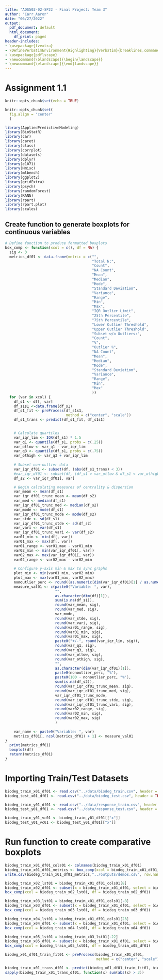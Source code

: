```yaml
---
title: "ADS503-02-SP22 - Final Project: Team 3"
author: "Carr_Aaron"
date: "06/27/2022"
output:
  pdf_document: default
  html_document:
    df_print: paged
header-includes:
- \usepackage{fvextra}
- \DefineVerbatimEnvironment{Highlighting}{Verbatim}{breaklines,commandchars=\\\{\}}
- \usepackage{pdflscape}
- \newcommand{\blandscape}{\begin{landscape}}
- \newcommand{\elandscape}{\end{landscape}}
---
```


# Assignment 1.1
```r
knitr::opts_chunk$set(echo = TRUE)
```

```r
knitr::opts_chunk$set(
  fig.align = 'center'
  )
```

```r
library(AppliedPredictiveModeling)
library(BioStatR)
library(car)
library(caret)
library(class)
library(corrplot)
library(datasets)
library(dplyr)
library(e1071)
library(Hmisc)
library(mlbench)
library(ggplot2)
library(gridExtra)
library(psych)
library(randomForest)
library(RANN)
library(rpart)
library(rpart.plot)
library(scales)
```

## Create function to generate boxplots for continuous variables
```r
# Define function to produce formatted boxplots
box_comp <- function(xcol = c(), df = NA) {
  sig <- 3
  metrics_df01 <- data.frame(metric = c("",
                                        "Total N:",
                                        "Count",
                                        "NA Count",
                                        "Mean",
                                        "Median",
                                        "Mode",
                                        "Standard Deviation",
                                        "Variance",
                                        "Range",
                                        "Min",
                                        "Max",
                                        "IQR Outlier Limit",
                                        "25th Percentile",
                                        "75th Percentile",
                                        "Lower Outlier Threshold",
                                        "Upper Outlier Threshold",
                                        "Subset w/o Outliers:",
                                        "Count",
                                        "%",
                                        "Outlier %",
                                        "NA Count",
                                        "Mean",
                                        "Median",
                                        "Mode",
                                        "Standard Deviation",
                                        "Variance",
                                        "Range",
                                        "Min",
                                        "Max"
                                        ))
  for (var in xcol) {
    df_s1 <- df[, var]
    df_s1s1 <-data.frame(df_s1)
    df_s1_fit <- preProcess(df_s1s1,
                            method = c("center", "scale"))
    df_s1_trans <- predict(df_s1_fit, df_s1s1)
    

    # Calculate quartiles
    var_iqr_lim <- IQR(df_s1) * 1.5
    var_q1 <- quantile(df_s1, probs = c(.25))
    var_otlow <- var_q1 - var_iqr_lim
    var_q3 <- quantile(df_s1, probs = c(.75))
    var_othigh <- var_q3 + var_iqr_lim
    
    # Subset non-outlier data 
    var_iqr_df01 <- subset(df, (abs(df_s1_trans) < 3))
    #var_iqr_df01 <- subset(df, (df_s1 > var_otlow & df_s1 < var_othigh))
    df_s2 <- var_iqr_df01[, var]

    # Begin calculating measures of centrality & dispersion
    var_mean <- mean(df_s1)
    var_iqr_df01_trunc_mean <- mean(df_s2)
    var_med <- median(df_s1)
    var_iqr_df01_trunc_med <- median(df_s2)
    var_mode <- mode(df_s1)
    var_iqr_df01_trunc_mode <- mode(df_s2)
    var_stde <- sd(df_s1)
    var_iqr_df01_trunc_stde <- sd(df_s2)
    var_vari <- var(df_s1)
    var_iqr_df01_trunc_vari <- var(df_s2)
    var01_min <- min(df[, var])
    var01_max <- max(df[, var])
    var01_range <- var01_max - var01_min
    var02_min <- min(var_iqr_df01[, var])
    var02_max <- max(var_iqr_df01[, var])
    var02_range <- var02_max - var02_min
    
    # Configure y-axis min & max to sync graphs
    plot_min <- min(var01_min, var02_min)
    plot_max <- max(var01_max, var02_max)
    nonoutlier_perc <- round((as.numeric(dim(var_iqr_df01)[1] / as.numeric(dim(df)[1]))) * 100, 1)
    measure_val01 <- c(paste0("Variable: ", var),
                       "",
                       as.character(dim(df)[1]),
                       sum(is.na(df_s1)),
                       round(var_mean, sig),
                       round(var_med, sig),
                       var_mode,
                       round(var_stde, sig),
                       round(var_vari, sig),
                       round(var01_range, sig),
                       round(var01_min, sig),
                       round(var01_max, sig),
                       paste0("+/-", round(var_iqr_lim, sig)),
                       round(var_q1, sig),
                       round(var_q3, sig),
                       round(var_otlow, sig),
                       round(var_othigh, sig),
                       "",
                       as.character(dim(var_iqr_df01)[1]),
                       paste0(nonoutlier_perc, "%"),
                       paste0(100 - nonoutlier_perc, "%"),
                       sum(is.na(df_s2)),
                       round(var_iqr_df01_trunc_mean, sig),
                       round(var_iqr_df01_trunc_med, sig),
                       var_iqr_df01_trunc_mode,
                       round(var_iqr_df01_trunc_stde, sig),
                       round(var_iqr_df01_trunc_vari, sig),
                       round(var02_range, sig),
                       round(var02_min, sig),
                       round(var02_max, sig)
                       )
    
    var_name <- paste0("Variable: ", var)
    metrics_df01[, ncol(metrics_df01) + 1] <- measure_val01
}
  print(metrics_df01)
  boxplot(df)
  return(metrics_df01)
}
```

# Importing Train/Test Datasets
```r
biodeg_train_x01_df01 <- read.csv("../data/biodeg_train.csv", header = TRUE, sep = ",")
biodeg_test_x01_df01 <- read.csv("../data/biodeg_test.csv", header = TRUE, sep = ",")

biodeg_train_y01_df01 <- read.csv("../data/response_train.csv", header = TRUE, sep = ",")
biodeg_test_y01_df01 <- read.csv("../data/response_test.csv", header = TRUE, sep = ",")

biodeg_train_y01_vc01 <- biodeg_train_y01_df01[["x"]]
biodeg_test_y01_vc01 <- biodeg_test_y01_df01[["x"]]
```

# Run function to create comparative boxplots
```r
biodeg_train_x01_df01_cols01 <- colnames(biodeg_train_x01_df01)
biodeg_train_x01_df01_metrics <- box_comp(xcol = biodeg_train_x01_df01_cols01, df = biodeg_train_x01_df01)
write.csv(biodeg_train_x01_df01_metrics,"../outputs/demos.csv", row.names = FALSE)

biodeg_train_x02_lst01 = biodeg_train_x01_df01_cols01[8]
biodeg_train_x02_df01 <- subset(x = biodeg_train_x01_df01, select = biodeg_train_x02_lst01)
box_comp(xcol = biodeg_train_x02_lst01, df = biodeg_train_x02_df01)

biodeg_train_x03_lst01 = biodeg_train_x01_df01_cols01[-8]
biodeg_train_x03_df01 <- subset(x = biodeg_train_x01_df01, select = biodeg_train_x03_lst01)
box_comp(xcol = biodeg_train_x03_lst01, df = biodeg_train_x03_df01)

biodeg_train_x04_lst01 = biodeg_train_x01_df01_cols01[23]
biodeg_train_x04_df01 <- subset(x = biodeg_train_x01_df01, select = biodeg_train_x04_lst01)
box_comp(xcol = biodeg_train_x04_lst01, df = biodeg_train_x04_df01)

biodeg_train_x05_lst01 = biodeg_train_x03_lst01[-22]
biodeg_train_x05_df01 <- subset(x = biodeg_train_x01_df01, select = biodeg_train_x05_lst01)
box_comp(xcol = biodeg_train_x05_lst01, df = biodeg_train_x05_df01)
```
```r
biodeg_x01_df01_train_fit01 <- preProcess(biodeg_train_x01_df01,
                                          method = c("center", "scale"))

biodeg_train_x01_trans_df01 <- predict(biodeg_x01_df01_train_fit01, biodeg_train_x01_df01)
sapply(biodeg_train_x01_trans_df01, function(x) sum(abs(x) > 3))
```

